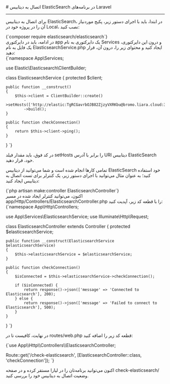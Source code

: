 

<Layout>
<Head>
<title>مستندات اتصال به دیتابیس ElasticSearch در Laravel - لیارا</title>
<meta property="og:title" content="مستندات خدمات رایانش ابری لیارا" />
<meta property="og:description" content="مستندات مربوط به نحوه اتصال به دیتابیس ElasticSearch در پلتفرم Laravel در لیارا"  />
<meta property="og:image" content="https://files.liara.ir/liara/logos/liara-poster.jpg" />
</Head>
# اتصال به دیتابیس ElasticSearch در برنامه‌های Laravel
<hr className="mb-2" />

برای اتصال به دیتابیس ElasticSearch، در ابتدا، باید با اجرای دستور زیر، پکیج موردنیاز آن را در پروژه خود در Local، نصب کنید:


<div className="h-2" />
    <div dir='ltr'>
    <Highlight className="bash">
        {`composer require elasticsearch/elasticsearch`}
    </Highlight>
    </div>
<div className="h-2" />
در ادامه، باید در دایرکتوری <Important>app</Important> یک دایرکتوری به نام <Important>Services</Important>  و درون این دایرکتوری،
یک فایل به نام <Important>ElasticsearchService.php</Important> ایجاد کنید و محتوای زیر را، درون آن، قرار دهید:

<div className="h-2" />
    <div dir='ltr'>
    <Highlight className="php">
        {`<?php

namespace App\\Services;

use Elastic\\Elasticsearch\\ClientBuilder;

class ElasticsearchService
{
    protected $client;

    public function __construct()
    {
        $this->client = ClientBuilder::create()
            ->setHosts(['http://elastic:TgRCGavrbOJB82ZjzyVXRKbu@bromo.liara.cloud:30197'])
            ->build();
    }

    public function checkConnection()
    {
        return $this->client->ping();
    }
}
`}
    </Highlight>
    </div>
<div className="h-2" />

<Alert variant='info'>
<p>
در کد فوق، باید مقدار فیلد <Important>setHosts</Important> را برابر با آدرس URI دیتابیس ElasticSearch خود، قرار دهید.
</p>
</Alert>

تمامی کارها انجام شده است و شما می‌توانید از دیتابیس ElasticSearch خود استفاده کنید؛ به عنوان مثال می‌توانید با اجرای دستور زیر، یک کنترلر برای تست اتصال به دیتابیس ایجاد کنید:


<div className="h-2" />
    <div dir='ltr'>
    <Highlight className="bash">
        {`php artisan make:controller ElasticsearchController`}
    </Highlight>
    </div>
<div className="h-2" />
اکنون، می‌توانید کنترلر ایجاد شده در مسیر <Important>app/Http/Controllers/ElasticsearchController.php</Important> را با قطعه کد زیر، آپدیت کنید:
<div className="h-2" />
    <div dir='ltr'>
    <Highlight className="php">
        {`<?php

namespace App\\Http\\Controllers;

use App\\Services\\ElasticsearchService;
use Illuminate\\Http\\Request;

class ElasticsearchController extends Controller
{
    protected $elasticsearchService;

    public function __construct(ElasticsearchService $elasticsearchService)
    {
        $this->elasticsearchService = $elasticsearchService;
    }

    public function checkConnection()
    {
        $isConnected = $this->elasticsearchService->checkConnection();

        if ($isConnected) {
            return response()->json(['message' => 'Connected to Elasticsearch'], 200);
        } else {
            return response()->json(['message' => 'Failed to connect to Elasticsearch'], 500);
        }
    }
}
`}
    </Highlight>
    </div>
<div className="h-2" />


در نهایت، کافیست تا در <Important>routes/web.php</Important> قطعه کد زیر را اضافه کنید:
<div className="h-2" />
  <div dir='ltr'>
  <Highlight className="php">
      {`use App\\Http\\Controllers\\ElasticsearchController;

Route::get('/check-elasticsearch', [ElasticsearchController::class, 'checkConnection']);
`}
  </Highlight>
  </div>
<div className="h-2" />
اکنون می‌توانید برنامه‌تان را در لیارا مستقر کرده و در صفحه <Important>check-elasticsearch/</Important> وضعیت اتصال به دیتابیس خود را بررسی کنید.


</Layout>